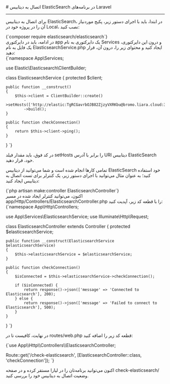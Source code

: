 

<Layout>
<Head>
<title>مستندات اتصال به دیتابیس ElasticSearch در Laravel - لیارا</title>
<meta property="og:title" content="مستندات خدمات رایانش ابری لیارا" />
<meta property="og:description" content="مستندات مربوط به نحوه اتصال به دیتابیس ElasticSearch در پلتفرم Laravel در لیارا"  />
<meta property="og:image" content="https://files.liara.ir/liara/logos/liara-poster.jpg" />
</Head>
# اتصال به دیتابیس ElasticSearch در برنامه‌های Laravel
<hr className="mb-2" />

برای اتصال به دیتابیس ElasticSearch، در ابتدا، باید با اجرای دستور زیر، پکیج موردنیاز آن را در پروژه خود در Local، نصب کنید:


<div className="h-2" />
    <div dir='ltr'>
    <Highlight className="bash">
        {`composer require elasticsearch/elasticsearch`}
    </Highlight>
    </div>
<div className="h-2" />
در ادامه، باید در دایرکتوری <Important>app</Important> یک دایرکتوری به نام <Important>Services</Important>  و درون این دایرکتوری،
یک فایل به نام <Important>ElasticsearchService.php</Important> ایجاد کنید و محتوای زیر را، درون آن، قرار دهید:

<div className="h-2" />
    <div dir='ltr'>
    <Highlight className="php">
        {`<?php

namespace App\\Services;

use Elastic\\Elasticsearch\\ClientBuilder;

class ElasticsearchService
{
    protected $client;

    public function __construct()
    {
        $this->client = ClientBuilder::create()
            ->setHosts(['http://elastic:TgRCGavrbOJB82ZjzyVXRKbu@bromo.liara.cloud:30197'])
            ->build();
    }

    public function checkConnection()
    {
        return $this->client->ping();
    }
}
`}
    </Highlight>
    </div>
<div className="h-2" />

<Alert variant='info'>
<p>
در کد فوق، باید مقدار فیلد <Important>setHosts</Important> را برابر با آدرس URI دیتابیس ElasticSearch خود، قرار دهید.
</p>
</Alert>

تمامی کارها انجام شده است و شما می‌توانید از دیتابیس ElasticSearch خود استفاده کنید؛ به عنوان مثال می‌توانید با اجرای دستور زیر، یک کنترلر برای تست اتصال به دیتابیس ایجاد کنید:


<div className="h-2" />
    <div dir='ltr'>
    <Highlight className="bash">
        {`php artisan make:controller ElasticsearchController`}
    </Highlight>
    </div>
<div className="h-2" />
اکنون، می‌توانید کنترلر ایجاد شده در مسیر <Important>app/Http/Controllers/ElasticsearchController.php</Important> را با قطعه کد زیر، آپدیت کنید:
<div className="h-2" />
    <div dir='ltr'>
    <Highlight className="php">
        {`<?php

namespace App\\Http\\Controllers;

use App\\Services\\ElasticsearchService;
use Illuminate\\Http\\Request;

class ElasticsearchController extends Controller
{
    protected $elasticsearchService;

    public function __construct(ElasticsearchService $elasticsearchService)
    {
        $this->elasticsearchService = $elasticsearchService;
    }

    public function checkConnection()
    {
        $isConnected = $this->elasticsearchService->checkConnection();

        if ($isConnected) {
            return response()->json(['message' => 'Connected to Elasticsearch'], 200);
        } else {
            return response()->json(['message' => 'Failed to connect to Elasticsearch'], 500);
        }
    }
}
`}
    </Highlight>
    </div>
<div className="h-2" />


در نهایت، کافیست تا در <Important>routes/web.php</Important> قطعه کد زیر را اضافه کنید:
<div className="h-2" />
  <div dir='ltr'>
  <Highlight className="php">
      {`use App\\Http\\Controllers\\ElasticsearchController;

Route::get('/check-elasticsearch', [ElasticsearchController::class, 'checkConnection']);
`}
  </Highlight>
  </div>
<div className="h-2" />
اکنون می‌توانید برنامه‌تان را در لیارا مستقر کرده و در صفحه <Important>check-elasticsearch/</Important> وضعیت اتصال به دیتابیس خود را بررسی کنید.


</Layout>